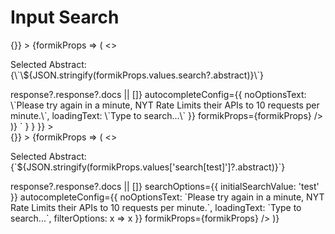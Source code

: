 
<Meta title="Input Search" component={InputSearch} />

# Input Search

<Canvas>
  <Story
    name="Input Search"
    parameters={{
      docs: {
        source: {
          code: dedent`
          <Form
            initialValues={{
              search: undefined or search value (must be exact match)
            }}
            onSubmit={() => {}}
          >
            {formikProps => (
              <>
                <p className="lc-mb-8">Selected Abstract: {\`\${JSON.stringify(formikProps.values.search?.abstract)}\`}</p>
                <InputSearch
                  label="Search Option"
                  name="search"
                  url="https://api.nytimes.com/svc/search/v2/articlesearch.json?api-key=WymYNTjhumX7gEql9RMCAk9nopWwQVKG"
                  searchParam="q"
                  optionLabelKey="headline.main"
                  getOptions={response => response?.response?.docs || []}
                  autocompleteConfig={{
                    noOptionsText: \`Please try again in a minute, NYT Rate Limits their APIs to 10 requests per minute.\`,
                    loadingText: \`Type to search...\`
                  }}
                  formikProps={formikProps}
                />
              </>
            )}
          </Form>`
        }
      }
    }}
  >
    <div className="input-search-story">
      <Form
        formConfig={{ safeName: true }}
        initialValues={{
          'search[test]': {
            abstract: 'Lance Bass of ’N Sync fame buys an apartment at the Chelsea Mercantile.',
            web_url: 'https://www.nytimes.com/2010/05/09/realestate/09deal3.html',
            snippet: 'Lance Bass of ’N Sync fame buys an apartment at the Chelsea Mercantile.',
            lead_paragraph:
              'WHO remembers that catchy ’N Sync song “Bye, Bye, Bye?” Turns out a former band member, Lance Bass, has decided to buy, buy, buy a condo at the Chelsea Mercantile.',
            print_section: 'RE',
            print_page: '2',
            source: 'The New York Times',
            multimedia: [
              {
                rank: 0,
                subtype: 'popup',
                caption: null,
                credit: null,
                type: 'image',
                url: 'images/2010/05/09/realestate/09deal3_CA0/09deal3_CA0-popup.jpg',
                height: 500,
                width: 400,
                legacy: {},
                subType: 'popup',
                crop_name: 'popup'
              },
              {
                rank: 0,
                subtype: 'articleInline',
                caption: null,
                credit: null,
                type: 'image',
                url: 'images/2010/05/09/realestate/09deal3_CA0/09deal3_CA0-articleInline.jpg',
                height: 235,
                width: 190,
                legacy: {},
                subType: 'articleInline',
                crop_name: 'articleInline'
              },
              {
                rank: 0,
                subtype: 'thumbnail',
                caption: null,
                credit: null,
                type: 'image',
                url: 'images/2010/05/09/realestate/09deal3_CA0/09deal3_CA0-thumbStandard.jpg',
                height: 75,
                width: 75,
                legacy: {
                  thumbnail: 'images/2010/05/09/realestate/09deal3_CA0/09deal3_CA0-thumbStandard.jpg',
                  thumbnailwidth: 75,
                  thumbnailheight: 75
                },
                subType: 'thumbnail',
                crop_name: 'thumbStandard'
              }
            ],
            headline: {
              main: '',
              kicker: 'Big Deal',
              content_kicker: null,
              print_headline: 'Hi, Hi, Hi for a New Neighbor',
              name: null,
              seo: null,
              sub: null
            },
            keywords: [
              {
                name: 'persons',
                value: 'Bass, Lance',
                rank: 1,
                major: 'N'
              },
              {
                name: 'subject',
                value: 'Housing and Real Estate',
                rank: 2,
                major: 'N'
              }
            ],
            pub_date: '2010-05-07T19:03:03+0000',
            news_desk: 'RealEstate',
            section_name: 'Real Estate',
            byline: {
              original: 'By Elizabeth A. Harris',
              person: [
                {
                  firstname: 'Elizabeth',
                  middlename: 'A.',
                  lastname: 'Harris',
                  qualifier: null,
                  title: null,
                  role: 'reported',
                  organization: '',
                  rank: 1
                }
              ],
              organization: null
            },
            _id: 'nyt://article/ead1fd2a-3be7-52df-b21d-eb8f0a25a005',
            word_count: 151,
            uri: 'nyt://article/ead1fd2a-3be7-52df-b21d-eb8f0a25a005'
          }
        }}
        onSubmit={() => {}}
      >
        {formikProps => (
          <>
            <p className="lc-mb-8">
              Selected Abstract: {`${JSON.stringify(formikProps.values['search[test]']?.abstract)}`}
            </p>
            <InputSearch
              label="Search Option"
              name="search[test]"
              url="https://api.nytimes.com/svc/search/v2/articlesearch.json?api-key=WymYNTjhumX7gEql9RMCAk9nopWwQVKG"
              searchParam="q"
              optionLabelKey="headline.main"
              getOptions={response => response?.response?.docs || []}
              searchOptions={{ initialSearchValue: 'test' }}
              autocompleteConfig={{
                noOptionsText: `Please try again in a minute, NYT Rate Limits their APIs to 10 requests per minute.`,
                loadingText: `Type to search...`,
                filterOptions: x => x
              }}
              formikProps={formikProps}
            />
          </>
        )}
      </Form>
    </div>
  </Story>
  <ArgsTable of={InputSearch} />
</Canvas>
